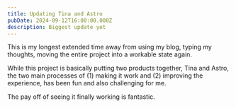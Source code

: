 ```yaml
---
title: Updating Tina and Astro
pubDate: 2024-09-12T16:00:00.000Z
description: Biggest update yet
---
```


This is my longest extended time away from using my blog, typing my thoughts, moving the entire project into a workable state again.

While this project is basically putting two products together, Tina and Astro, the two main processes of (1) making it work and (2) improving the experience, has been fun and also challenging for me.

The pay off of seeing it finally working is fantastic.
